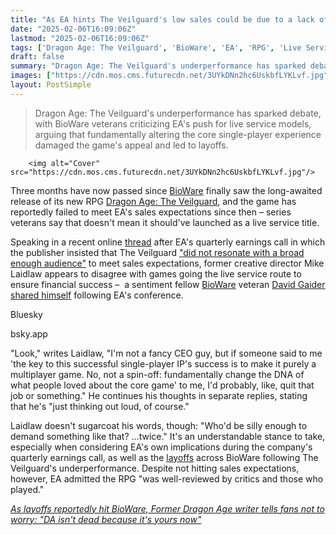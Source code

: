 ```yaml
---
title: "As EA hints The Veilguard's low sales could be due to a lack of live service elements, former Dragon Age lead calls out 'silly' demands to 'fundamentally change the DNA of what people loved'"
date: "2025-02-06T16:09:06Z"
lastmod: "2025-02-06T16:09:06Z"
tags: ['Dragon Age: The Veilguard', 'BioWare', 'EA', 'RPG', 'Live Service', 'Single-Player', 'Multiplayer', 'Sales', 'Layoffs']
draft: false
summary: "Dragon Age: The Veilguard's underperformance has sparked debate, with BioWare veterans criticizing EA's push for live service models, arguing that fundamentally altering the core single-player experience damaged the game's appeal and led to layoffs."
images: ["https://cdn.mos.cms.futurecdn.net/3UYkDNn2hc6UskbfLYKLvf.jpg"]
layout: PostSimple
---
```

> Dragon Age: The Veilguard's underperformance has sparked debate, with BioWare veterans criticizing EA's push for live service models, arguing that fundamentally altering the core single-player experience damaged the game's appeal and led to layoffs.


        <img alt="Cover" src="https://cdn.mos.cms.futurecdn.net/3UYkDNn2hc6UskbfLYKLvf.jpg"/>
        
Three months have now passed since [BioWare](https://www.gamesradar.com/tag/bioware/) finally saw the long-awaited release of its new RPG [Dragon Age: The Veilguard](https://www.gamesradar.com/games/dragon-age/dragon-age-veilguard-guide/), and the game has reportedly failed to meet EA's sales expectations since then – series veterans say that doesn't mean it should've launched as a live service title.

Speaking in a recent online [thread](https://bsky.app/profile/mikelaidlaw.bsky.social/post/3lhhb477frc2h) after EA's quarterly earnings call in which the publisher insisted that The Veilguard ["did not resonate with a broad enough audience"](https://www.gamesradar.com/games/dragon-age/dragon-age-the-veilguard-was-loved-by-those-who-played-ea-insists-but-it-did-not-resonate-with-a-broad-enough-audience/) to meet sales expectations, former creative director Mike Laidlaw appears to disagree with games going the live service route to ensure financial success –  a sentiment fellow [BioWare](https://www.gamesradar.com/tag/bioware/) veteran [David Gaider shared himself](https://www.gamesradar.com/games/dragon-age/legendary-dragon-age-writer-looks-to-baldurs-gate-3-devs-while-giving-ea-advice-after-the-veilguard-follow-larians-lead-and-double-down-on-that/) following EA's conference.

Bluesky

bsky.app

"Look," writes Laidlaw, "I'm not a fancy CEO guy, but if someone said to me 'the key to this successful single-player IP's success is to make it purely a multiplayer game. No, not a spin-off: fundamentally change the DNA of what people loved about the core game' to me, I'd probably, like, quit that job or something." He continues his thoughts in separate replies, stating that he's "just thinking out loud, of course."

Laidlaw doesn't sugarcoat his words, though: "Who'd be silly enough to demand something like that? ...twice." It's an understandable stance to take, especially when considering EA's own implications during the company's quarterly earnings call, as well as the [layoffs](https://www.gamesradar.com/games/action-rpg/ea-says-mass-effect-5-is-now-biowares-full-focus-as-it-shuffles-devs-to-other-studios-with-some-reportedly-facing-layoffs-following-dragon-age-the-veilguards-underperformance/) across BioWare following The Veilguard's underperformance. Despite not hitting sales expectations, however, EA admitted the RPG "was well-reviewed by critics and those who played."

[<em>As layoffs reportedly hit BioWare, Former Dragon Age writer tells fans not to worry: "DA isn't dead because it's yours now"</em>](http://tells/)
        